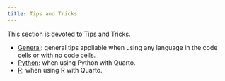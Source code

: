 ```yaml
---
title: Tips and Tricks
---
```


This section is devoted to Tips and Tricks.

- [General](general.qmd): general tips appliable when using any language in the code cells or with no code cells.
- [Python](python.qmd): when using Python with Quarto.
- [R](r.qmd): when using R with Quarto.